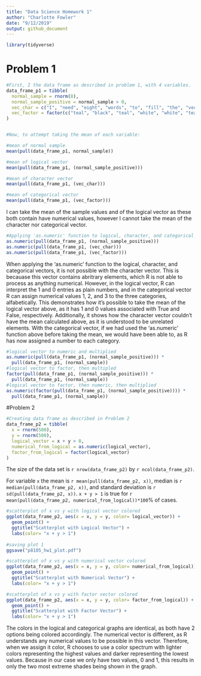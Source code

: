 ```yaml
---
title: "Data Science Homework 1"
author: "Charlotte Fowler"
date: "9/12/2019"
output: github_document
---
```


```r
library(tidyverse)
```

# Problem 1

```r
#First, I the data frame as described in problem 1, with 4 variables.
data_frame_p1 = tibble(
  normal_sample = rnorm(8),
  normal_sample_positive = normal_sample > 0,
  vec_char = c("I", "need", "eight", "words", "to", "fill", "the", "vector"),
  vec_factor = factor(c("teal", "black", "teal", "white", "white", "teal", "black", "teal"))
)


#Now, to attempt taking the mean of each variable: 

#mean of normal sample
mean(pull(data_frame_p1, normal_sample))

#mean of logical vector
mean(pull(data_frame_p1, (normal_sample_positive)))

#mean of character vector
mean(pull(data_frame_p1, (vec_char)))

#mean of categorical vector
mean(pull(data_frame_p1, (vec_factor)))
```
I can take the mean of the sample values and of the logical vector as these  both contain have numerical values, however I cannot take the mean of the character nor categorical vector. 


```r
#Applying 'as.numeric' function to logical, character, and categorical vectors
as.numeric(pull(data_frame_p1, (normal_sample_positive)))
as.numeric(pull(data_frame_p1, (vec_char)))
as.numeric(pull(data_frame_p1, (vec_factor)))
```
When applying the 'as.numeric' function to the logical, character, and categorical vectors, it is not possible with the character vector. This is becauase this vector contains abritrary elements, which R is not able to process as anything numerical. However, in the logical vector, R can interpret the 1 and 0 entries as plain numbers, and in the categorical vector R can assign numerical values 1, 2, and 3 to the three categories, alfabetically. This demonstrates how it's possible to take the mean of the logical vector above, as it has 1 and 0 values associated with True and False, respectively. Additionally, it shows how the character vector couldn't have the mean calculated above, as it is understood to be unrelated elements. With the categorical vector, if we had used the 'as.numeric' function above before taking the mean, we would have been able to, as R has now assigned a number to each category. 

```r
#logical vector to numeric and multiplied
as.numeric(pull(data_frame_p1, (normal_sample_positive))) * 
  pull(data_frame_p1, (normal_sample))
#logical vector to factor, then multipled
factor(pull(data_frame_p1, (normal_sample_positive))) * 
  pull(data_frame_p1, (normal_sample))
#logical vector to factor, then numeric, then multiplied
as.numeric(factor(pull(data_frame_p1, (normal_sample_positive)))) * 
  pull(data_frame_p1, (normal_sample))
```

#Problem 2
```r
#Creating data frame as described in Problem 2
data_frame_p2 = tibble(
  x = rnorm(500),
  y = rnorm(500),
  logical_vector = x + y > 0,
  numerical_from_logical = as.numeric(logical_vector),
  factor_from_logical = factor(logical_vector)
)
```

The size of the data set is `r nrow(data_frame_p2)` by `r ncol(data_frame_p2)`. 

For variable `x` the mean is `r mean(pull(data_frame_p2, x))`, median is `r median(pull(data_frame_p2, x))`, and standard deviation is `r sd(pull(data_frame_p2, x))`. `x + y > 1` is true for `r mean(pull(data_frame_p2, numerical_from_logical))*100`% of cases. 

```r
#scatterplot of x vs y with logical vector colored
ggplot(data_frame_p2, aes(x = x, y = y, color= logical_vector)) + 
  geom_point() +
  ggtitle("Scatterplot with Logical Vector") +
  labs(color= "x + y > 1")
  
#saving plot 1
ggsave("p8105_hw1_plot.pdf")

#scatterplot of x vs y with numerical vector colored
ggplot(data_frame_p2, aes(x = x, y = y, color= numerical_from_logical)) +
  geom_point() + 
  ggtitle("Scatterplot with Numerical Vector") +
  labs(color= "x + y > 1")

#scatterplot of x vs y with factor vector colored
ggplot(data_frame_p2, aes(x = x, y = y, color= factor_from_logical)) +
  geom_point() +
  ggtitle("Scatterplot with Factor Vector") +
  labs(color= "x + y > 1")
```

The colors in the logical and categorical graphs are identical, as both have 2 options being colored accordingly. The numerical vector is different, as R understands any numerical values to be possible in this vector. Therefore, when we assign it color, R chooses to use a color spectrum with lighter colors representing the highest values and darker representing the lowest values. Because in our case we only have two values, 0 and 1, this results in only the two most extreme shades being shown in the graph. 



